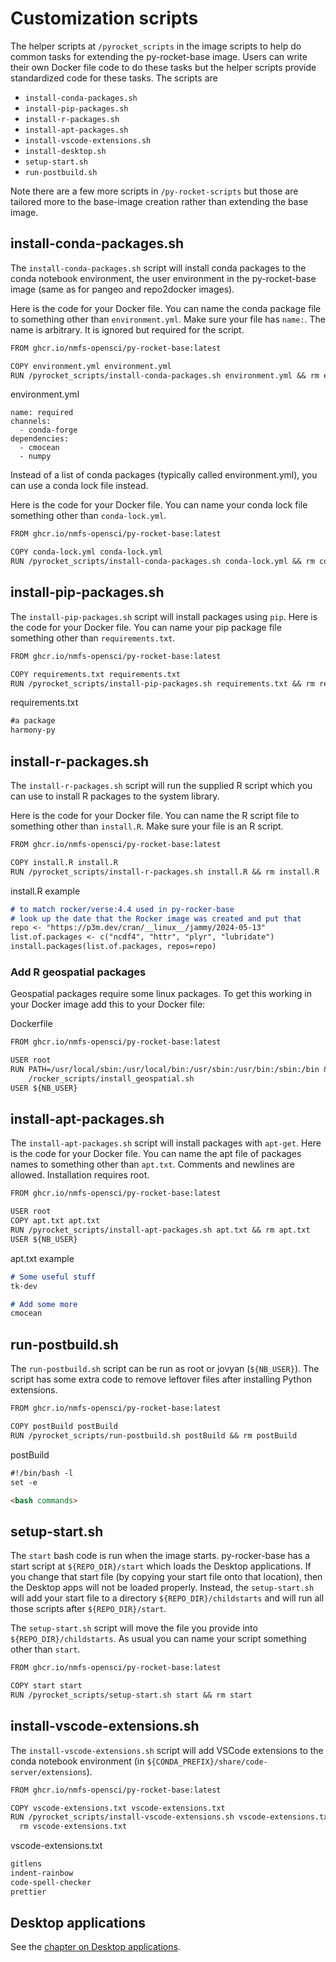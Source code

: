 # Customization scripts

The helper scripts at `/pyrocket_scripts` in the image scripts to help do common tasks for extending the py-rocket-base image. Users can write their own Docker file code to do these tasks but the helper scripts provide standardized code for these tasks. The scripts are

* `install-conda-packages.sh`
* `install-pip-packages.sh`
* `install-r-packages.sh`
* `install-apt-packages.sh`
* `install-vscode-extensions.sh`
* `install-desktop.sh`
* `setup-start.sh`
* `run-postbuild.sh`

Note there are a few more scripts in `/py-rocket-scripts` but those are tailored more to the base-image creation rather than extending the base image.

## install-conda-packages.sh

The `install-conda-packages.sh` script will install conda packages to the conda notebook environment, the user environment in the py-rocket-base image (same as for pangeo and repo2docker images). 

Here is the code for your Docker file. You can name the conda package file to something other than `environment.yml`. Make sure your file has `name:`. The name is arbitrary. It is ignored but required for the script.

```markdown
FROM ghcr.io/nmfs-opensci/py-rocket-base:latest

COPY environment.yml environment.yml
RUN /pyrocket_scripts/install-conda-packages.sh environment.yml && rm environment.yml
```

environment.yml
```
name: required
channels:
  - conda-forge
dependencies:
  - cmocean
  - numpy
```

Instead of a list of conda packages (typically called environment.yml), you can use a conda lock file instead.

Here is the code for your Docker file. You can name your conda lock file something other than `conda-lock.yml`.

```markdown
FROM ghcr.io/nmfs-opensci/py-rocket-base:latest

COPY conda-lock.yml conda-lock.yml
RUN /pyrocket_scripts/install-conda-packages.sh conda-lock.yml && rm conda-lock.yml
```

## install-pip-packages.sh

The `install-pip-packages.sh` script will install packages using `pip`.  Here is the code for your Docker file. You can name your pip package file something other than `requirements.txt`.

```markdown
FROM ghcr.io/nmfs-opensci/py-rocket-base:latest

COPY requirements.txt requirements.txt
RUN /pyrocket_scripts/install-pip-packages.sh requirements.txt && rm requirements.txt
```

requirements.txt
```markdown
#a package
harmony-py
```

## install-r-packages.sh

The `install-r-packages.sh` script will run the supplied R script which you can use to install R packages to the system library. 

Here is the code for your Docker file. You can name the R script file to something other than `install.R`. Make sure your file is an R script.

```markdown
FROM ghcr.io/nmfs-opensci/py-rocket-base:latest

COPY install.R install.R
RUN /pyrocket_scripts/install-r-packages.sh install.R && rm install.R
```

install.R example
```markdown
# to match rocker/verse:4.4 used in py-rocker-base
# look up the date that the Rocker image was created and put that
repo <- "https://p3m.dev/cran/__linux__/jammy/2024-05-13"
list.of.packages <- c("ncdf4", "httr", "plyr", "lubridate")
install.packages(list.of.packages, repos=repo)
```

### Add R geospatial packages

Geospatial packages require some linux packages. To get this working in your Docker image add this to your Docker file:

Dockerfile
```markdown
FROM ghcr.io/nmfs-opensci/py-rocket-base:latest

USER root
RUN PATH=/usr/local/sbin:/usr/local/bin:/usr/sbin:/usr/bin:/sbin:/bin && \
    /rocker_scripts/install_geospatial.sh
USER ${NB_USER}
```

## install-apt-packages.sh

The `install-apt-packages.sh` script will install packages with `apt-get`. Here is the code for your Docker file. You can name the apt file of packages names to something other than `apt.txt`. Comments and newlines are allowed. Installation requires root.

```markdown
FROM ghcr.io/nmfs-opensci/py-rocket-base:latest

USER root
COPY apt.txt apt.txt
RUN /pyrocket_scripts/install-apt-packages.sh apt.txt && rm apt.txt
USER ${NB_USER}
```

apt.txt example
```markdown
# Some useful stuff
tk-dev

# Add some more
cmocean
```

## run-postbuild.sh

The `run-postbuild.sh` script can be run as root or jovyan (`${NB_USER}`). The script has some extra code to remove leftover files after installing Python extensions.

```markdown
FROM ghcr.io/nmfs-opensci/py-rocket-base:latest

COPY postBuild postBuild
RUN /pyrocket_scripts/run-postbuild.sh postBuild && rm postBuild
```

postBuild
```markdown
#!/bin/bash -l
set -e

<bash commands>
```

## setup-start.sh

The `start` bash code is run when the image starts. py-rocker-base has a start script at `${REPO_DIR}/start` which loads the Desktop applications. If you change that start file (by copying your start file onto that location), then the Desktop apps will not be loaded properly. Instead, the `setup-start.sh` will add your start file to a directory `${REPO_DIR}/childstarts` and will run all those scripts after `${REPO_DIR}/start`.

The `setup-start.sh` script will move the file you provide into `${REPO_DIR}/childstarts`. As usual you can name your script something other than `start`.

```markdown
FROM ghcr.io/nmfs-opensci/py-rocket-base:latest

COPY start start
RUN /pyrocket_scripts/setup-start.sh start && rm start
```

## install-vscode-extensions.sh

The `install-vscode-extensions.sh` script will add VSCode extensions to the conda notebook environment (in `${CONDA_PREFIX}/share/code-server/extensions`).

```markdown
FROM ghcr.io/nmfs-opensci/py-rocket-base:latest

COPY vscode-extensions.txt vscode-extensions.txt
RUN /pyrocket_scripts/install-vscode-extensions.sh vscode-extensions.txt && \
  rm vscode-extensions.txt
```

vscode-extensions.txt
```markdown
gitlens
indent-rainbow
code-spell-checker
prettier
```

## Desktop applications

See the [chapter on Desktop applications](desktop.html). 
